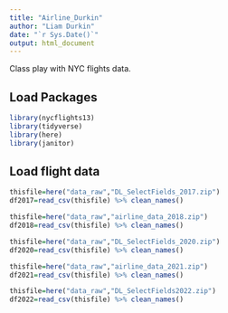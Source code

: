 ```yaml
---
title: "Airline_Durkin"
author: "Liam Durkin"
date: "`r Sys.Date()`"
output: html_document
---
```


Class play with NYC flights data.

## Load Packages

```r
library(nycflights13)
library(tidyverse)
library(here)
library(janitor)
```

## Load flight data

```r
thisfile=here("data_raw","DL_SelectFields_2017.zip")
df2017=read_csv(thisfile) %>% clean_names()

thisfile=here("data_raw","airline_data_2018.zip")
df2018=read_csv(thisfile) %>% clean_names()

thisfile=here("data_raw","DL_SelectFields_2020.zip")
df2020=read_csv(thisfile) %>% clean_names()

thisfile=here("data_raw","airline_data_2021.zip")
df2021=read_csv(thisfile) %>% clean_names()

thisfile=here("data_raw","DL_SelectFields2022.zip")
df2022=read_csv(thisfile) %>% clean_names()


```










